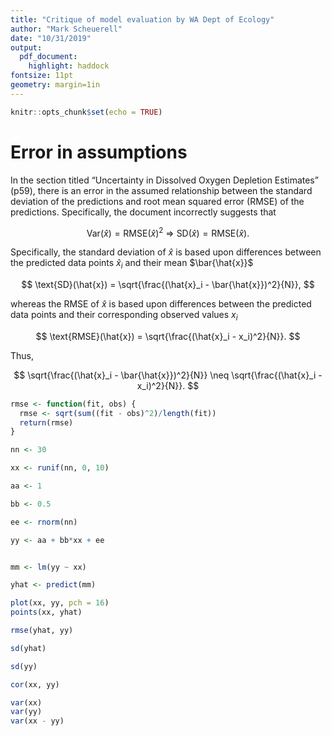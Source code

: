 ```yaml
---
title: "Critique of model evaluation by WA Dept of Ecology"
author: "Mark Scheuerell"
date: "10/31/2019"
output:
  pdf_document:
    highlight: haddock
fontsize: 11pt
geometry: margin=1in
---
```


```r
knitr::opts_chunk$set(echo = TRUE)
```


# Error in assumptions

In the section titled "Uncertainty in Dissolved Oxygen Depletion Estimates" (p59), there is an error in the assumed relationship between the standard deviation of the predictions and root mean squared error (RMSE) of the predictions. Specifically, the document incorrectly suggests that

$$
\text{Var}(\hat{x}) = \text{RMSE}(\hat{x})^2 ~ \Rightarrow ~ \text{SD}(\hat{x}) = \text{RMSE}(\hat{x}).
$$

Specifically, the standard deviation of ${\hat{x}}$ is based upon differences between the predicted data points $\hat{x}_i$ and their mean $\bar{\hat{x}}$

$$
\text{SD}(\hat{x}) = \sqrt{\frac{(\hat{x}_i - \bar{\hat{x}})^2}{N}},
$$

whereas the RMSE of $\hat{x}$ is based upon differences between the predicted data points and their corresponding observed values $x_i$

$$
\text{RMSE}(\hat{x}) = \sqrt{\frac{(\hat{x}_i - x_i)^2}{N}}.
$$

Thus,

$$
\sqrt{\frac{(\hat{x}_i - \bar{\hat{x}})^2}{N}} \neq \sqrt{\frac{(\hat{x}_i - x_i)^2}{N}}.
$$


```r

rmse <- function(fit, obs) {
  rmse <- sqrt(sum((fit - obs)^2)/length(fit))
  return(rmse)
}

nn <- 30

xx <- runif(nn, 0, 10)

aa <- 1

bb <- 0.5

ee <- rnorm(nn)

yy <- aa + bb*xx + ee


mm <- lm(yy ~ xx)

yhat <- predict(mm)

plot(xx, yy, pch = 16)
points(xx, yhat)

rmse(yhat, yy)

sd(yhat)

sd(yy)

cor(xx, yy)

var(xx)
var(yy)
var(xx - yy)

```

